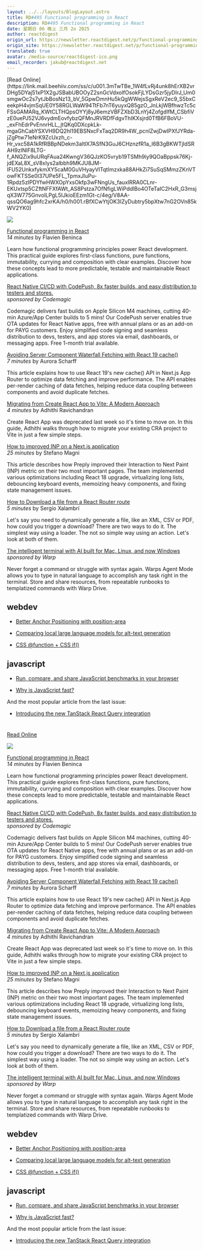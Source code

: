 ```yaml
---
layout: ../../layouts/BlogLayout.astro
title: RD#495 Functional programming in React
description: RD#495 Functional programming in React
date: 星期日 06 晚上 三月 2o 2025
author: reactdigest
origin_url: https://newsletter.reactdigest.net/p/functional-programming-in-react
origin_site: https://newsletter.reactdigest.net/p/functional-programming-in-react
translated: true
avatar: /media-source/reactdigest-ico.png
email_recorder: jakub@reactdigest.net
---
```



<Reference client:only="react" title="RD#495 Functional programming in React" url="https://newsletter.reactdigest.net/p/functional-programming-in-react" />

<Detail client:only="react">
	[Read Online](https://link.mail.beehiiv.com/ss/c/u001.3mTwTBe_1W4fLvRj4unk8hErXB2vrDHg5DYaj51xP1X2gJSBabUBOOyZ2snGcVdxolfOsokFjLYDsGzr5jyDIrJ_Um0smgwOc2s7ytJbBosNz13_bV_5GpwDmnHu5kQgWWejsSgxReV2ec9_S5bxCeekpH4vjmSqUE0Y58RGLWaW94TtFb7nT6yuyxQ85gzO_JnLkjWBfhwzTc5cFSsGAMARq_KWtCLTHQpsOYYj8yJ6emzVBFZXbD3LnYj4ZofgdIfM_CSbfiVzE0uePJ52VJ6vydmEovfybzQFMnJRVRDfFdgvThIKXsjrd0TfB6FBoVU-_exFhEdrPvEnnrHLL_jtQKq0DXcpkLk-mgaGhCabYSXVH9DQ2hl19EBSNxcFxTaq2DR9h4W_pcnlZwjDwIPXfJYRda-jZgPtw71eNrK9ZcUxzh_c-Hr_vxc58A1kRfRBBpNDekm3altlX7ASfN3GuJ6CHznzfR1a_I6B3gBKWTjIdSRAH9zINlF8LTG-f_ANQZix9uURqFAua24KwngV36QJzKO5vryb19TSMh9iy9QOaBppsk76Kj-jdEXaL8X_sV8xIys2albbh9MKJU8JM-IFU52UnkxfykmXY5caM0GuVHyayVITqtImzxka88AHkZi7SuSqSMmzZKnVTowFKTSSe0I37UPe5FL_TpmxJluPu-1Rpdz5zIPDYfwHWXOpYxsOkfp3wFNngUs_fauxIRRA0CLnr-EKUxtsp5CZftNFFXfAWt_AS8Pstza7OfNfigLWiPddlBo4OTeTaIC2HxR_G3msjqX3W775GnvolLPgL5IJkioEEzm1Gt-c/4eg/V8AA-qssQO6ag9hfc2xrKA/h0/h001.rBfXCwYtjOK3IZyDubtry5bpXtw7nG2OVn85kWV2YK0)

![](https://link.mail.beehiiv.com/ss/o/u001.Btu2bd7uwPPtNpvEhFUmtA/4eg/V8AA-qssQO6ag9hfc2xrKA/ho.gif)

[Functional programming in React](https://link.mail.beehiiv.com/ss/c/u001.96pnkUdR2Et9YTtP31beqXDciRrbT2gPMfoj8eOG2zlyGysr-QP13wPbH_kedjBkKJpn2p7_fkgow8S2PMxRihl8eicwmjCCji4XK_hVL1kWY5IcgcHHK0GXAckdXxEdC8NvZUE33QMwRPCYWDTnjYc802YsABwe5sjDfXsPVuA-mjc13RstHkvTKcCfYGxtByArCpvY9c-MUMrXNJuIMa8bmMRvhTlyYaiJCQ9mHhrWknOA8LU-WSHay8Axay6xGmNUZNJlceEKpM0n7eSAQlBhkC8WBncsuU7LJVRFLHy_OxXB5qiuz6Bp_I_UXyrm/4eg/V8AA-qssQO6ag9hfc2xrKA/h1/h001.jeKFvovaja19nxtOFemmHWNcKZojzqvEKx20_tHc-a8)  
_14 minutes_ by Flavien Beninca

Learn how functional programming principles power React development. This practical guide explores first-class functions, pure functions, immutability, currying and composition with clear examples. Discover how these concepts lead to more predictable, testable and maintainable React applications.

[React Native CI/CD with CodePush, 8x faster builds, and easy distribution to testers and stores.](https://link.mail.beehiiv.com/ss/c/u001.H7TV3nVHQvyVqifzthtBORFcXZFppv1y-zIxSZQ3wfMs27exQqpCVJAvXlV-lRs9JlsOFXxvqwzBuIBo4els7yrB4Uzkk0mcIIccOV1xdq9zTEhI2QOKZ9t2lLpIjFYFZQMVID_B6FMTpD4CT3090PJfyUrUHLetYeh-dhubhvYRy37LOEW8AwmqUXS8KoAnPmyM6qdfAYkIkvXkt3YcYs-zy7qFgmYPqUiVdGL1Zi2ho-DXMIV7lsU-wBHL7bMh/4eg/V8AA-qssQO6ag9hfc2xrKA/h2/h001.2c69RdNUoqXx2j5gz_sIuAnsn3wcN-ziRWMqklKPYac)  
_sponsored by Codemagic_

Codemagic delivers fast builds on Apple Silicon M4 machines, cutting 40-min Azure/App Center builds to 5 mins! Our CodePush server enables true OTA updates for React Native apps, free with annual plans or as an add-on for PAYG customers. Enjoy simplified code signing and seamless distribution to devs, testers, and app stores via email, dashboards, or messaging apps. Free 1-month trial available.

[Avoiding Server Component Waterfall Fetching with React 19 cache()](https://link.mail.beehiiv.com/ss/c/u001.DNYuWskNLZN5iE3d5ylPw40cKvTfguX8e_fzKhv5jclqjJCsl1Rhm7968CR0Ppw2Gt_yXGZuSOavXkislzKMveIgPmtXi1lJsPWQqgf7S4ddcaI8q6lSJjODs07eSBjyiZb2NeBV9ZVnEwBlYl9vr8uw3l0VLrvh1NPsRHKp7eFkf5dSs-4LRMwFiRqUOAkQplcm5DLAoGV0ApsXD9RRQuG5hYAjHfOostAhZJeznnT9krIHt3SQz4BqCk0eO73DUZUU1eGTZr9LXYIwJApVR2p7ngGwf_HGy9SYMWACCXWh68Jf56GZFDUVkOneDpPzRYKA4xhw3W8nxbXwInjQoCVb8Rdfj9bM1Lhge8FYa7k/4eg/V8AA-qssQO6ag9hfc2xrKA/h3/h001.ZSXyZvMr1PXez9wo0T1wmSEAJP3sWEOZwrd1CKJ3MU8)  
_7 minutes_ by Aurora Scharff

This article explains how to use React 19's new cache() API in Next.js App Router to optimize data fetching and improve performance. The API enables per-render caching of data fetches, helping reduce data coupling between components and avoid duplicate fetches.

[Migrating from Create React App to Vite: A Modern Approach](https://link.mail.beehiiv.com/ss/c/u001.DNYuWskNLZN5iE3d5ylPw9jFC2GNnrPqrZ_Z_2ERDFqn91SNrCOLRVpdpshvVpBrV94uZjWignlVMUA_ywMBkDJy4K7Zl8UdqRsPt4rxlv2DRexzSt3f1x9eT2q1e1a3zB-c9tsQZau4qmGd12TrtMHqxEhWHS-AdW-yAyhT1jggJJ-SlPeN_lWNUbLhsZLGIK_Hs11UOm5oxzYYcMXNHhGc1f-SwNZ3rVdoDDn8-HmpvgwiAjkdc0a0x5WNpQuRQ6gzLWWxfJ55dpD_y5SsSHY3HQlIddCdYvS1DzGoKH7ozwADK7Bg1HMdh7XL3FWFIwJoPm5IZ93q2cOL2gKQ_Jqz5D3cdgk_qUZVOWAHQQI/4eg/V8AA-qssQO6ag9hfc2xrKA/h4/h001.H-37dW-WsFckfAhdah1BHfqy_zaDGu5hMHilEg7TSSQ)  
_4 minutes_ by Adhithi Ravichandran

Create React App was deprecated last week so it's time to move on. In this guide, Adhithi walks through how to migrate your existing CRA project to Vite in just a few simple steps.

[How to improved INP on a Next.js application](https://link.mail.beehiiv.com/ss/c/u001.9rj0kBGH2_rh17KMcAxCTQgQoL0taEr8uJ6G4kK3KpqGApTfpKgWjjMCQdBcEqxsICsJzmOGz-DjBNhLtsosUY9kSdqoNuCn1-3GcBGm1dEcMXdNB1QaotObwJXDt5TKKfxO2l_-NX2bJ1sbtDI-Z1QERKP-bk8X6XK6hGE9JSoNLuEyCM02rfuhmRYI2omqF9iCUunTIvcdU9laAvqIz7g6arjZqz36is3b0xir7f7ZXQYWRAgGiteg1AIk-RofysQiYj-_hxrL-ApG-4JrrQOX02PkGr1_q70WUa-Qek_aDEfKbYZC6cyUT5XJuEkhdX1OOUJBc02CX39SuK5by2ywlF_-u8qF6JbVXwDomBC-x3tiYBvbF4RV1anBnlrPLafM0HRBwJNA8_S2HmX9Bv4b3B220wOeW7uJYhlxLEs/4eg/V8AA-qssQO6ag9hfc2xrKA/h5/h001.IOSSKBRJXsN4MvUbILKRReE4q_LjFnE2rLJOGplZdwY)  
_25 minutes_ by Stefano Magni

This article describes how Preply improved their Interaction to Next Paint (INP) metric on their two most important pages. The team implemented various optimizations including React 18 upgrade, virtualizing long lists, debouncing keyboard events, memoizing heavy components, and fixing state management issues.

[How to Download a file from a React Router route](https://link.mail.beehiiv.com/ss/c/u001.umaHyWnMavjtWWn_0mUAO7sQgzyszJucC5x7a-ReVIt6kOBvQZMKmp_uTojW5MZrolT_d4bxNMbrE4yTtc9rJq5F8UsIwMxaW57JqvcgP5BIUjPCYZ4rkKoioVdtrc4uzYsQv9fxVhbOPjlsAj49SuzYDzAN_BXRljkroqgyWtcp83eGDS61qGcTno-O4corV9qiuen5sNvd1lXwtQc1_e7WzzHL0sBz-tw0pivyuWsP8bMbrvAtZsejhhigZVJy9E3Y4Kzkr4q9p9KQ-7Iz0Bks33I02wWFBOyBt7c7hgx-spAorH35iUzPq1m6cQtx/4eg/V8AA-qssQO6ag9hfc2xrKA/h6/h001.X5GiVoFEa3LjTgGcgE9C0X7yYnPV7rQMR-rpT5ZLNuc)  
_5 minutes_ by Sergio Xalambrí

Let's say you need to dynamically generate a file, like an XML, CSV or PDF, how could you trigger a download? There are two ways to do it. The simplest way using a loader. The not so simple way using an action. Let's look at both of them.

[The intelligent terminal with AI built for Mac, Linux, and now Windows](https://link.mail.beehiiv.com/ss/c/u001.96pnkUdR2Et9YTtP31beqRItdnDCTNTjp6DQPAgG1OfnSvm5iXPYEUu1M4ULoQUwW0yEjru9DEclczCeScH2yaUe4QLIamK2Kvz3Y6YbJQGBlN5yAWPRF3d2E57ADMSGfC4vzQQ-LvIeuH2whxyw13dnXdJkjuqBsSyhPBHsQTeeTjsELhsyjZLoRQEl_MCayqCXXylntgN1BG4KD_ZGvg/4eg/V8AA-qssQO6ag9hfc2xrKA/h7/h001.M8DW8HESqpyi3u0nlrRuARqaTcqDQcoaHra6PfNr6bM)  
_sponsored by Warp_

Never forget a command or struggle with syntax again. Warps Agent Mode allows you to type in natural language to accomplish any task right in the terminal. Store and share resources, from repeatable runbooks to templatized commands with Warp Drive.

## webdev

*   [Better Anchor Positioning with position-area](https://link.mail.beehiiv.com/ss/c/u001.96pnkUdR2Et9YTtP31beqWuXG_FfstJkxDzFo_W8kh2G6xKkvZdX4Pb0MRBFZEabLuK3r1whbVCCf7-cOb0JQx_X78E0Lwf8EjBcnyemffzsnUHQJgCyhjjNDSY4_VqPmLE4hpcmjnO-Rq57AO6i5OZe3MGeZ8ZiPCLJZHx243PYynYHLFnay2m8x9v4vcFp80Mpg0mOO0oLmqV1E-J0uJ1sgvKVFl2879lvj8h7DwkBebM0QVWt0KiKPEVjU2JMDOTjcEx_RMafAeK_0uNWijBJIackzsy53uyC4oiVXy0/4eg/V8AA-qssQO6ag9hfc2xrKA/h8/h001.V77nN1N9QuzYX-1pSUHrwhVL7d6hCRv8EvuHuuGH4qo)
    
*   [Comparing local large language models for alt-text generation](https://link.mail.beehiiv.com/ss/c/u001.-6zc62lCDQsu_fY2A1vmVWxRa3SHMnjUbPAE1DInz569HPVMrWHGPBj80pjnY0GtRrZk0yoWloORXw_ohNzcuktK6V6T9111-ShLXlFkz2ykUBq0jx4Ou7fEK1x8q-yngqMNAiYSu0OidLh4z1AIvAZ_qxXT500lrx8-T036czoA2B59ukePANOmS5b2CL5ClfwlvSK4doalMxDGWWJ8RNpLLw8qeoljPasP_z3McaZ1aXGaSkKO6DH5Nn43jHKTxSTV2duaW3xfsoqD4I92x0RT_bZ6RzqtXPtLYS74cLs/4eg/V8AA-qssQO6ag9hfc2xrKA/h9/h001.M5sUxcnJoWkxmalllrJQ2ioOpBlOyJg2DUwWGRNUF9w)
    
*   [CSS @function + CSS if()](https://link.mail.beehiiv.com/ss/c/u001.96pnkUdR2Et9YTtP31beqXav0w3QWrBKy0KmjVGAggarG3bSWclv9XTF0ZL3-ZD7dzA3iQ0CiC_QIJXrygFhKkFndtTtYIM7--DM5ew0XHnMfuP3sywtkNoNmiuFe3wABYtdTPEoPsh8RFFLzJ6r325aHhiOLdQjwfdPSwgrtYQjXS20FN8wRPWYZHnALqdnDgslwcgbjM4kfguXsN6SJH_YeIpK63VXpBHF2Y9rrFUffjVxDA2nlGV3A7uXEH-i16HqGPAj4cZOecHzjrLQiwoQk1jbT9rpOqjuu5JDWdo/4eg/V8AA-qssQO6ag9hfc2xrKA/h10/h001.DetLEC1Gic7nXNqcV6mjjtu_8tmbcDMt9f4TYwtfi3w)
    

## javascript

*   [Run, compare, and share JavaScript benchmarks in your browser](https://link.mail.beehiiv.com/ss/c/u001.0APXl0QZL7fWOKx6hVh63v3bHO0RkZWhD5UH5j0IWjrLMSpIynYHfVx0zPbhZOtZYm6PWwNq07j3nG2eetLfa3wZwqJJ7SM-7nceGKdGuH6RHCtG-FQKKB6Zdd2v_A06eDB0BBZP0r6C_3WmHqN5OFOo2nTV5KuDFVIW6qJ_bUrmUbSEdDt0Zi1elF_LASbGrRLzfo_DGgsc--vIt8fNagnrjjODE4pQkqzkWxQsKe5Oh4L9L7UYSLyulgOTtfeV/4eg/V8AA-qssQO6ag9hfc2xrKA/h11/h001.Sm6-5uJlTpWRauj3p_pei-TgVeZEF8BBBFpaWYd6W7o)
    
*   [Why is JavaScript fast?](https://link.mail.beehiiv.com/ss/c/u001.96pnkUdR2Et9YTtP31beqVrXSvvhX4i1F6zz9LOSyefX3cTbHbGdy-fFJIOG4eZ_y9KW66kkZrwbd4suW8TG7rHjI-2aE2jjjl30umgn9FFbb333GmZuXkIAJpfsaeDVoDsBcB9cfO5PVT4hXSRIpdXBLGjWqA2zCXDiAyou_lI0wCSNkPsthOr8EhPftv07ht7u1q2J7oLuTWECCIz38WrjZPBPjlTi_rZaBdsfrhG3vZycz2cCyu3TqnvziX4-5Uf8FkWi0_C3jAG1XmkZ5A/4eg/V8AA-qssQO6ag9hfc2xrKA/h12/h001._JuYhGqIiBEo5FAvYobyO06PoqsIDwjKmOmTgYS3eHc)
    

And the most popular article from the last issue:

*   [Introducing the new TanStack React Query integration](https://link.mail.beehiiv.com/ss/c/u001.JtHN9HflllQ513MF6IlgFxK8_5CYH84rOyQkKiuPnAOLZda2ml3I_H9L53yVmZS62oK7biplihjWy3QLwrGHIdnqSTefvIYabHb1YKn9MyNK6gaqCbuzaAMutDegsTdNfQ2k5hPO-HmG9s2XywtlKpeIJZLfAYgupixJJNhjeoFeYtHStLIWSUHi3Y8Z1Gc7JOIh4e_UVhkfrDGto48wmvhOoE7l_Uy_6AhnE0qIPbLLRMFijwImW6XTx9jkRnBPUS_6imLWMG0MsSwZSN-kjo2Z1sj-dgRYp_udU3kSvcg/4eg/V8AA-qssQO6ag9hfc2xrKA/h13/h001.TdNLekcd2WJy5p7vfS0xOE7cmTiLH9CwYYnjPSPgXv0)
    

#
</Detail>

[Read Online](https://link.mail.beehiiv.com/ss/c/u001.3mTwTBe_1W4fLvRj4unk8hErXB2vrDHg5DYaj51xP1X2gJSBabUBOOyZ2snGcVdxolfOsokFjLYDsGzr5jyDIrJ_Um0smgwOc2s7ytJbBosNz13_bV_5GpwDmnHu5kQgWWejsSgxReV2ec9_S5bxCeekpH4vjmSqUE0Y58RGLWaW94TtFb7nT6yuyxQ85gzO_JnLkjWBfhwzTc5cFSsGAMARq_KWtCLTHQpsOYYj8yJ6emzVBFZXbD3LnYj4ZofgdIfM_CSbfiVzE0uePJ52VJ6vydmEovfybzQFMnJRVRDfFdgvThIKXsjrd0TfB6FBoVU-_exFhEdrPvEnnrHLL_jtQKq0DXcpkLk-mgaGhCabYSXVH9DQ2hl19EBSNxcFxTaq2DR9h4W_pcnlZwjDwIPXfJYRda-jZgPtw71eNrK9ZcUxzh_c-Hr_vxc58A1kRfRBBpNDekm3altlX7ASfN3GuJ6CHznzfR1a_I6B3gBKWTjIdSRAH9zINlF8LTG-f_ANQZix9uURqFAua24KwngV36QJzKO5vryb19TSMh9iy9QOaBppsk76Kj-jdEXaL8X_sV8xIys2albbh9MKJU8JM-IFU52UnkxfykmXY5caM0GuVHyayVITqtImzxka88AHkZi7SuSqSMmzZKnVTowFKTSSe0I37UPe5FL_TpmxJluPu-1Rpdz5zIPDYfwHWXOpYxsOkfp3wFNngUs_fauxIRRA0CLnr-EKUxtsp5CZftNFFXfAWt_AS8Pstza7OfNfigLWiPddlBo4OTeTaIC2HxR_G3msjqX3W775GnvolLPgL5IJkioEEzm1Gt-c/4eg/V8AA-qssQO6ag9hfc2xrKA/h0/h001.rBfXCwYtjOK3IZyDubtry5bpXtw7nG2OVn85kWV2YK0)

![](https://link.mail.beehiiv.com/ss/o/u001.Btu2bd7uwPPtNpvEhFUmtA/4eg/V8AA-qssQO6ag9hfc2xrKA/ho.gif)

[Functional programming in React](https://link.mail.beehiiv.com/ss/c/u001.96pnkUdR2Et9YTtP31beqXDciRrbT2gPMfoj8eOG2zlyGysr-QP13wPbH_kedjBkKJpn2p7_fkgow8S2PMxRihl8eicwmjCCji4XK_hVL1kWY5IcgcHHK0GXAckdXxEdC8NvZUE33QMwRPCYWDTnjYc802YsABwe5sjDfXsPVuA-mjc13RstHkvTKcCfYGxtByArCpvY9c-MUMrXNJuIMa8bmMRvhTlyYaiJCQ9mHhrWknOA8LU-WSHay8Axay6xGmNUZNJlceEKpM0n7eSAQlBhkC8WBncsuU7LJVRFLHy_OxXB5qiuz6Bp_I_UXyrm/4eg/V8AA-qssQO6ag9hfc2xrKA/h1/h001.jeKFvovaja19nxtOFemmHWNcKZojzqvEKx20_tHc-a8)\
*14 minutes* by Flavien Beninca

Learn how functional programming principles power React development. This practical guide explores first-class functions, pure functions, immutability, currying and composition with clear examples. Discover how these concepts lead to more predictable, testable and maintainable React applications.

[React Native CI/CD with CodePush, 8x faster builds, and easy distribution to testers and stores.](https://link.mail.beehiiv.com/ss/c/u001.H7TV3nVHQvyVqifzthtBORFcXZFppv1y-zIxSZQ3wfMs27exQqpCVJAvXlV-lRs9JlsOFXxvqwzBuIBo4els7yrB4Uzkk0mcIIccOV1xdq9zTEhI2QOKZ9t2lLpIjFYFZQMVID_B6FMTpD4CT3090PJfyUrUHLetYeh-dhubhvYRy37LOEW8AwmqUXS8KoAnPmyM6qdfAYkIkvXkt3YcYs-zy7qFgmYPqUiVdGL1Zi2ho-DXMIV7lsU-wBHL7bMh/4eg/V8AA-qssQO6ag9hfc2xrKA/h2/h001.2c69RdNUoqXx2j5gz_sIuAnsn3wcN-ziRWMqklKPYac)\
*sponsored by Codemagic*

Codemagic delivers fast builds on Apple Silicon M4 machines, cutting 40-min Azure/App Center builds to 5 mins! Our CodePush server enables true OTA updates for React Native apps, free with annual plans or as an add-on for PAYG customers. Enjoy simplified code signing and seamless distribution to devs, testers, and app stores via email, dashboards, or messaging apps. Free 1-month trial available.

[Avoiding Server Component Waterfall Fetching with React 19 cache()](https://link.mail.beehiiv.com/ss/c/u001.DNYuWskNLZN5iE3d5ylPw40cKvTfguX8e_fzKhv5jclqjJCsl1Rhm7968CR0Ppw2Gt_yXGZuSOavXkislzKMveIgPmtXi1lJsPWQqgf7S4ddcaI8q6lSJjODs07eSBjyiZb2NeBV9ZVnEwBlYl9vr8uw3l0VLrvh1NPsRHKp7eFkf5dSs-4LRMwFiRqUOAkQplcm5DLAoGV0ApsXD9RRQuG5hYAjHfOostAhZJeznnT9krIHt3SQz4BqCk0eO73DUZUU1eGTZr9LXYIwJApVR2p7ngGwf_HGy9SYMWACCXWh68Jf56GZFDUVkOneDpPzRYKA4xhw3W8nxbXwInjQoCVb8Rdfj9bM1Lhge8FYa7k/4eg/V8AA-qssQO6ag9hfc2xrKA/h3/h001.ZSXyZvMr1PXez9wo0T1wmSEAJP3sWEOZwrd1CKJ3MU8)\
*7 minutes* by Aurora Scharff

This article explains how to use React 19's new cache() API in Next.js App Router to optimize data fetching and improve performance. The API enables per-render caching of data fetches, helping reduce data coupling between components and avoid duplicate fetches.

[Migrating from Create React App to Vite: A Modern Approach](https://link.mail.beehiiv.com/ss/c/u001.DNYuWskNLZN5iE3d5ylPw9jFC2GNnrPqrZ_Z_2ERDFqn91SNrCOLRVpdpshvVpBrV94uZjWignlVMUA_ywMBkDJy4K7Zl8UdqRsPt4rxlv2DRexzSt3f1x9eT2q1e1a3zB-c9tsQZau4qmGd12TrtMHqxEhWHS-AdW-yAyhT1jggJJ-SlPeN_lWNUbLhsZLGIK_Hs11UOm5oxzYYcMXNHhGc1f-SwNZ3rVdoDDn8-HmpvgwiAjkdc0a0x5WNpQuRQ6gzLWWxfJ55dpD_y5SsSHY3HQlIddCdYvS1DzGoKH7ozwADK7Bg1HMdh7XL3FWFIwJoPm5IZ93q2cOL2gKQ_Jqz5D3cdgk_qUZVOWAHQQI/4eg/V8AA-qssQO6ag9hfc2xrKA/h4/h001.H-37dW-WsFckfAhdah1BHfqy_zaDGu5hMHilEg7TSSQ)\
*4 minutes* by Adhithi Ravichandran

Create React App was deprecated last week so it's time to move on. In this guide, Adhithi walks through how to migrate your existing CRA project to Vite in just a few simple steps.

[How to improved INP on a Next.js application](https://link.mail.beehiiv.com/ss/c/u001.9rj0kBGH2_rh17KMcAxCTQgQoL0taEr8uJ6G4kK3KpqGApTfpKgWjjMCQdBcEqxsICsJzmOGz-DjBNhLtsosUY9kSdqoNuCn1-3GcBGm1dEcMXdNB1QaotObwJXDt5TKKfxO2l_-NX2bJ1sbtDI-Z1QERKP-bk8X6XK6hGE9JSoNLuEyCM02rfuhmRYI2omqF9iCUunTIvcdU9laAvqIz7g6arjZqz36is3b0xir7f7ZXQYWRAgGiteg1AIk-RofysQiYj-_hxrL-ApG-4JrrQOX02PkGr1_q70WUa-Qek_aDEfKbYZC6cyUT5XJuEkhdX1OOUJBc02CX39SuK5by2ywlF_-u8qF6JbVXwDomBC-x3tiYBvbF4RV1anBnlrPLafM0HRBwJNA8_S2HmX9Bv4b3B220wOeW7uJYhlxLEs/4eg/V8AA-qssQO6ag9hfc2xrKA/h5/h001.IOSSKBRJXsN4MvUbILKRReE4q_LjFnE2rLJOGplZdwY)\
*25 minutes* by Stefano Magni

This article describes how Preply improved their Interaction to Next Paint (INP) metric on their two most important pages. The team implemented various optimizations including React 18 upgrade, virtualizing long lists, debouncing keyboard events, memoizing heavy components, and fixing state management issues.

[How to Download a file from a React Router route](https://link.mail.beehiiv.com/ss/c/u001.umaHyWnMavjtWWn_0mUAO7sQgzyszJucC5x7a-ReVIt6kOBvQZMKmp_uTojW5MZrolT_d4bxNMbrE4yTtc9rJq5F8UsIwMxaW57JqvcgP5BIUjPCYZ4rkKoioVdtrc4uzYsQv9fxVhbOPjlsAj49SuzYDzAN_BXRljkroqgyWtcp83eGDS61qGcTno-O4corV9qiuen5sNvd1lXwtQc1_e7WzzHL0sBz-tw0pivyuWsP8bMbrvAtZsejhhigZVJy9E3Y4Kzkr4q9p9KQ-7Iz0Bks33I02wWFBOyBt7c7hgx-spAorH35iUzPq1m6cQtx/4eg/V8AA-qssQO6ag9hfc2xrKA/h6/h001.X5GiVoFEa3LjTgGcgE9C0X7yYnPV7rQMR-rpT5ZLNuc)\
*5 minutes* by Sergio Xalambrí

Let's say you need to dynamically generate a file, like an XML, CSV or PDF, how could you trigger a download? There are two ways to do it. The simplest way using a loader. The not so simple way using an action. Let's look at both of them.

[The intelligent terminal with AI built for Mac, Linux, and now Windows](https://link.mail.beehiiv.com/ss/c/u001.96pnkUdR2Et9YTtP31beqRItdnDCTNTjp6DQPAgG1OfnSvm5iXPYEUu1M4ULoQUwW0yEjru9DEclczCeScH2yaUe4QLIamK2Kvz3Y6YbJQGBlN5yAWPRF3d2E57ADMSGfC4vzQQ-LvIeuH2whxyw13dnXdJkjuqBsSyhPBHsQTeeTjsELhsyjZLoRQEl_MCayqCXXylntgN1BG4KD_ZGvg/4eg/V8AA-qssQO6ag9hfc2xrKA/h7/h001.M8DW8HESqpyi3u0nlrRuARqaTcqDQcoaHra6PfNr6bM)\
*sponsored by Warp*

Never forget a command or struggle with syntax again. Warps Agent Mode allows you to type in natural language to accomplish any task right in the terminal. Store and share resources, from repeatable runbooks to templatized commands with Warp Drive.

## webdev

* [Better Anchor Positioning with position-area](https://link.mail.beehiiv.com/ss/c/u001.96pnkUdR2Et9YTtP31beqWuXG_FfstJkxDzFo_W8kh2G6xKkvZdX4Pb0MRBFZEabLuK3r1whbVCCf7-cOb0JQx_X78E0Lwf8EjBcnyemffzsnUHQJgCyhjjNDSY4_VqPmLE4hpcmjnO-Rq57AO6i5OZe3MGeZ8ZiPCLJZHx243PYynYHLFnay2m8x9v4vcFp80Mpg0mOO0oLmqV1E-J0uJ1sgvKVFl2879lvj8h7DwkBebM0QVWt0KiKPEVjU2JMDOTjcEx_RMafAeK_0uNWijBJIackzsy53uyC4oiVXy0/4eg/V8AA-qssQO6ag9hfc2xrKA/h8/h001.V77nN1N9QuzYX-1pSUHrwhVL7d6hCRv8EvuHuuGH4qo)

* [Comparing local large language models for alt-text generation](https://link.mail.beehiiv.com/ss/c/u001.-6zc62lCDQsu_fY2A1vmVWxRa3SHMnjUbPAE1DInz569HPVMrWHGPBj80pjnY0GtRrZk0yoWloORXw_ohNzcuktK6V6T9111-ShLXlFkz2ykUBq0jx4Ou7fEK1x8q-yngqMNAiYSu0OidLh4z1AIvAZ_qxXT500lrx8-T036czoA2B59ukePANOmS5b2CL5ClfwlvSK4doalMxDGWWJ8RNpLLw8qeoljPasP_z3McaZ1aXGaSkKO6DH5Nn43jHKTxSTV2duaW3xfsoqD4I92x0RT_bZ6RzqtXPtLYS74cLs/4eg/V8AA-qssQO6ag9hfc2xrKA/h9/h001.M5sUxcnJoWkxmalllrJQ2ioOpBlOyJg2DUwWGRNUF9w)

* [CSS @function + CSS if()](https://link.mail.beehiiv.com/ss/c/u001.96pnkUdR2Et9YTtP31beqXav0w3QWrBKy0KmjVGAggarG3bSWclv9XTF0ZL3-ZD7dzA3iQ0CiC_QIJXrygFhKkFndtTtYIM7--DM5ew0XHnMfuP3sywtkNoNmiuFe3wABYtdTPEoPsh8RFFLzJ6r325aHhiOLdQjwfdPSwgrtYQjXS20FN8wRPWYZHnALqdnDgslwcgbjM4kfguXsN6SJH_YeIpK63VXpBHF2Y9rrFUffjVxDA2nlGV3A7uXEH-i16HqGPAj4cZOecHzjrLQiwoQk1jbT9rpOqjuu5JDWdo/4eg/V8AA-qssQO6ag9hfc2xrKA/h10/h001.DetLEC1Gic7nXNqcV6mjjtu_8tmbcDMt9f4TYwtfi3w)

## javascript

* [Run, compare, and share JavaScript benchmarks in your browser](https://link.mail.beehiiv.com/ss/c/u001.0APXl0QZL7fWOKx6hVh63v3bHO0RkZWhD5UH5j0IWjrLMSpIynYHfVx0zPbhZOtZYm6PWwNq07j3nG2eetLfa3wZwqJJ7SM-7nceGKdGuH6RHCtG-FQKKB6Zdd2v_A06eDB0BBZP0r6C_3WmHqN5OFOo2nTV5KuDFVIW6qJ_bUrmUbSEdDt0Zi1elF_LASbGrRLzfo_DGgsc--vIt8fNagnrjjODE4pQkqzkWxQsKe5Oh4L9L7UYSLyulgOTtfeV/4eg/V8AA-qssQO6ag9hfc2xrKA/h11/h001.Sm6-5uJlTpWRauj3p_pei-TgVeZEF8BBBFpaWYd6W7o)

* [Why is JavaScript fast?](https://link.mail.beehiiv.com/ss/c/u001.96pnkUdR2Et9YTtP31beqVrXSvvhX4i1F6zz9LOSyefX3cTbHbGdy-fFJIOG4eZ_y9KW66kkZrwbd4suW8TG7rHjI-2aE2jjjl30umgn9FFbb333GmZuXkIAJpfsaeDVoDsBcB9cfO5PVT4hXSRIpdXBLGjWqA2zCXDiAyou_lI0wCSNkPsthOr8EhPftv07ht7u1q2J7oLuTWECCIz38WrjZPBPjlTi_rZaBdsfrhG3vZycz2cCyu3TqnvziX4-5Uf8FkWi0_C3jAG1XmkZ5A/4eg/V8AA-qssQO6ag9hfc2xrKA/h12/h001._JuYhGqIiBEo5FAvYobyO06PoqsIDwjKmOmTgYS3eHc)

And the most popular article from the last issue:

* [Introducing the new TanStack React Query integration](https://link.mail.beehiiv.com/ss/c/u001.JtHN9HflllQ513MF6IlgFxK8_5CYH84rOyQkKiuPnAOLZda2ml3I_H9L53yVmZS62oK7biplihjWy3QLwrGHIdnqSTefvIYabHb1YKn9MyNK6gaqCbuzaAMutDegsTdNfQ2k5hPO-HmG9s2XywtlKpeIJZLfAYgupixJJNhjeoFeYtHStLIWSUHi3Y8Z1Gc7JOIh4e_UVhkfrDGto48wmvhOoE7l_Uy_6AhnE0qIPbLLRMFijwImW6XTx9jkRnBPUS_6imLWMG0MsSwZSN-kjo2Z1sj-dgRYp_udU3kSvcg/4eg/V8AA-qssQO6ag9hfc2xrKA/h13/h001.TdNLekcd2WJy5p7vfS0xOE7cmTiLH9CwYYnjPSPgXv0)

#


